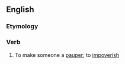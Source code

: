 ==English==

===Etymology===
{{PIE root|en|peh₂w}}
{{suffix|en|pauper|ize}}

===Verb===
{{en-verb|pauperiz}}

# To make someone a [[pauper]]; to [[impoverish]]